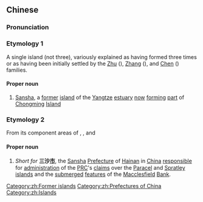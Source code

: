 ==Chinese==
{{zh-forms|[[three]]|[[sands]]<br>[[shoal]](s)}}
{{wikipedia|Sansha (disambiguation)}}

===Pronunciation===
{{zh-pron
|m=Sānshā
|cat=pn
}}

===Etymology 1===
A single island (not three), variously explained as having formed three times or as having been initially settled by the [[Zhu]] ({{m|zh|朱}}), [[Zhang]] ({{m|zh|張}}), and [[Chen]] ({{m|zh|陳}}) families.

====Proper noun====
{{zh-proper noun}}
# {{lb|zh|historical}} [[Sansha]], a [[former]] [[island]] of the [[Yangtze]] [[estuary]] [[now]] [[form]]ing [[part]] of [[Chongming]] [[island|Island]]
[[Category:zh:Former islands]]

===Etymology 2===
From its component areas of {{m|zh|中沙}}, {{m|zh|南沙}}, and {{m|zh|西沙}}

====Proper noun====
{{zh-proper noun}}
# ''Short for'' '''三沙[[市]]''', the [[Sansha]] [[prefecture|Prefecture]] of [[Hainan]] in [[China]] [[responsible]] for [[administration]] of the [[PRC]]'s [[claim]]s over the [[Paracel]] and [[Spratley]] [[islands]] and the [[submerged]] [[features]] of the [[Macclesfield]] [[bank|Bank]].
[[Category:zh:Prefectures of China]]
[[Category:zh:Islands]]